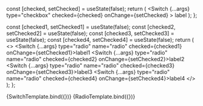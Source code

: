 

<Meta
  title="Switch"
  component={Switch}
/>

  const [checked, setChecked] = useState(false);
  return (
    <Switch
      {...args}
      type="checkbox"
      checked={checked}
      onChange={setChecked}
    >
      label
    </Switch>
  );
};

  const [checked1, setChecked1] = useState(false);
  const [checked2, setChecked2] = useState(false);
  const [checked3, setChecked3] = useState(false);
  const [checked4, setChecked4] = useState(false);
  return (
    <>
      <Switch {...args} type="radio" name="radio" checked={checked1} onChange={setChecked1}>label1</Switch>
      <Switch {...args} type="radio" name="radio" checked={checked2} onChange={setChecked2}>label2</Switch>
      <Switch {...args} type="radio" name="radio" checked={checked3} onChange={setChecked3}>label3</Switch>
      <Switch {...args} type="radio" name="radio" checked={checked4} onChange={setChecked4}>label4</Switch>
    </>
  );
};

<Canvas>
  <Story
    name="checkbox"
    args={{
      switchStyle: {
        marginRight: '5px',
      },
    }}
  >
    {SwitchTemplate.bind({})}
  </Story>
</Canvas>

<Canvas>
  <Story
    name="radio"
    args={{
      labelStyle: {
        margin: '0 10px',
      },
      switchStyle: {
        marginRight: '5px',
      },
    }}
  >
    {RadioTemplate.bind({})}
  </Story>
</Canvas>
